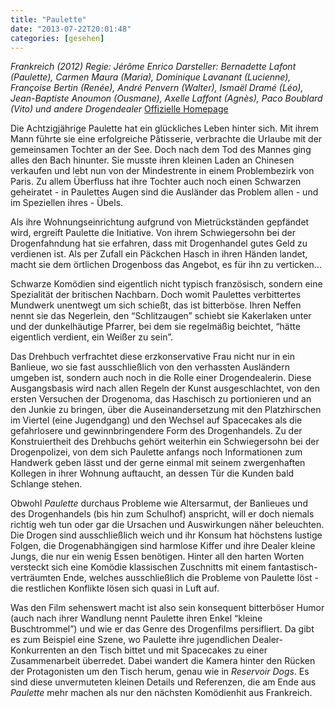 ```yaml
---
title: "Paulette"
date: "2013-07-22T20:01:48"
categories: [gesehen]
---
```


*Frankreich (2012)
Regie: Jérôme Enrico
Darsteller: Bernadette Lafont (Paulette), Carmen Maura (Maria), Dominique Lavanant (Lucienne), Françoise Bertin (Renée), André Penvern (Walter), Ismaël Dramé (Léo), Jean-Baptiste Anoumon (Ousmane), Axelle Laffont (Agnès), Paco Boublard (Vito) und andere Drogendealer*
[Offizielle Homepage](http://www.paulette-film.de/‎)

Die Achtzigjährige Paulette hat ein glückliches Leben hinter sich. Mit ihrem Mann führte sie eine erfolgreiche Pâtisserie, verbrachte die Urlaube mit der gemeinsamen Tochter an der See. Doch nach dem Tod des Mannes ging alles den Bach hinunter. Sie musste ihren kleinen Laden an Chinesen verkaufen und lebt nun von der Mindestrente in einem Problembezirk von Paris. Zu allem Überfluss hat ihre Tochter auch noch einen Schwarzen geheiratet - in Paulettes Augen sind die Ausländer das Problem allen - und im Speziellen ihres - Übels.

Als ihre Wohnungseinrichtung aufgrund von Mietrückständen gepfändet wird, ergreift Paulette die Initiative. Von ihrem Schwiegersohn bei der Drogenfahndung hat sie erfahren, dass mit Drogenhandel gutes Geld zu verdienen ist. Als per Zufall ein Päckchen Hasch in ihren Händen landet, macht sie dem örtlichen Drogenboss das Angebot, es für ihn zu verticken...

Schwarze Komödien sind eigentlich nicht typisch französisch, sondern eine Spezialität der britischen Nachbarn. Doch womit Paulettes verbittertes Mundwerk unentwegt um sich schießt, das ist bitterböse. Ihren Neffen nennt sie das Negerlein, den "Schlitzaugen" schiebt sie Kakerlaken unter und der dunkelhäutige Pfarrer, bei dem sie regelmäßig beichtet, "hätte eigentlich verdient, ein Weißer zu sein".

Das Drehbuch verfrachtet diese erzkonservative Frau nicht nur in ein Banlieue, wo sie fast ausschließlich von den verhassten Ausländern umgeben ist, sondern auch noch in die Rolle einer Drogendealerin. Diese Ausgangsbasis wird nach allen Regeln der Kunst ausgeschlachtet, von den ersten Versuchen der Drogenoma, das Haschisch zu portionieren und an den Junkie zu bringen, über die Auseinandersetzung mit den Platzhirschen im Viertel (eine Jugendgang) und den Wechsel auf Spacecakes als die gefahrlosere und gewinnbringendere Form des Drogenhandels. Zu der Konstruiertheit des Drehbuchs gehört weiterhin ein Schwiegersohn bei der Drogenpolizei, von dem sich Paulette anfangs noch Informationen zum Handwerk geben lässt und der gerne einmal mit seinem zwergenhaften Kollegen in ihrer Wohnung auftaucht, an dessen Tür die Kunden bald Schlange stehen.

Obwohl *Paulette* durchaus Probleme wie Altersarmut, der Banlieues und des Drogenhandels (bis hin zum Schulhof) anspricht, will er doch niemals richtig weh tun oder gar die Ursachen und Auswirkungen näher beleuchten. Die Drogen sind ausschließlich weich und ihr Konsum hat höchstens lustige Folgen, die Drogenabhängigen sind harmlose Kiffer und ihre Dealer kleine Jungs, die nur ein wenig Essen benötigen. Hinter all den harten Worten versteckt sich eine Komödie klassischen Zuschnitts mit einem fantastisch-verträumten Ende, welches ausschließlich die Probleme von Paulette löst - die restlichen Konflikte lösen sich quasi in Luft auf.

Was den Film sehenswert macht ist also sein konsequent bitterböser Humor (auch nach ihrer Wandlung nennt Paulette ihren Enkel "kleine Buschtrommel") und wie er das Genre des Drogenfilms persifliert. Da gibt es zum Beispiel eine Szene, wo Paulette ihre jugendlichen Dealer-Konkurrenten an den Tisch bittet und mit Spacecakes zu einer Zusammenarbeit überredet. Dabei wandert die Kamera hinter den Rücken der Protagonisten um den Tisch herum, genau wie in *Reservoir Dogs*. Es sind diese unvermuteten kleinen Details und Referenzen, die am Ende aus *Paulette* mehr machen als nur den nächsten Komödienhit aus Frankreich.

